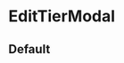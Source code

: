 
<Meta title="Collective Page/EditTierModal" component={EditTierModal} argTypes={{}} />

# EditTierModal

## Default


<Canvas>
  <Story
    name="Default"
    parameters={{
      design: {
        type: 'figma',
        url: 'https://www.figma.com/file/ZQBMWhnGGtRWeIZknFW1eP/%5BOC-Design%5D-Production-Ready-%E2%9C%85?node-id=13426%3A217743',
      },
    }}
  >
    <EditTierModal collective={{ type: 'ORGANIZATION', currency: 'USD', isActive: true }} />
  </Story>
</Canvas>
